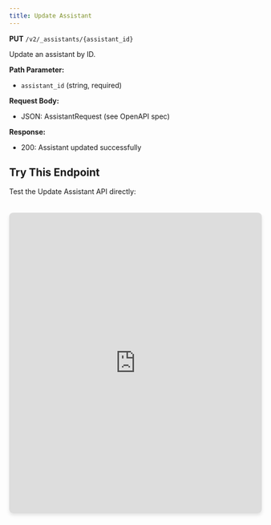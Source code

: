 ```yaml
---
title: Update Assistant
---
```


**PUT** `/v2/_assistants/{assistant_id}`

Update an assistant by ID.

**Path Parameter:**
- `assistant_id` (string, required)

**Request Body:**
- JSON: AssistantRequest (see OpenAPI spec)

**Response:**
- 200: Assistant updated successfully

## Try This Endpoint

Test the Update Assistant API directly:

<iframe 
  src="https://petstore.swagger.io/?url=https://raw.githubusercontent.com/vamsinole/docs/refs/heads/main/api-reference/openapi.json#/Assistants/updateAssistant"
  width="100%" 
  height="600px"
  style="border: none; border-radius: 8px; box-shadow: 0 4px 6px rgba(0, 0, 0, 0.1); margin-top: 20px;"
  title="Update Assistant API Playground"
/> 